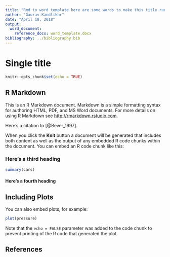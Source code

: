 ```yaml
---
title: "Rmd to word template here are some words to make this title run into two pages and words"
author: "Gaurav Kandlikar"
date: "April 18, 2018"
output:  
  word_document:
    reference_docx: word_template.docx
bibliography: ../bibliography.bib
---
```


# Single title

```r
knitr::opts_chunk$set(echo = TRUE)
```

## R Markdown

This is an R Markdown document. Markdown is a simple formatting syntax for authoring HTML, PDF, and MS Word documents. For more details on using R Markdown see <http://rmarkdown.rstudio.com>.

Here's a citation to [@Bever_1997]. 

When you click the **Knit** button a document will be generated that includes both content as well as the output of any embedded R code chunks within the document. You can embed an R code chunk like this:

### Here's a third heading

```r
summary(cars)
```

#### Here's a fourth heading

## Including Plots

You can also embed plots, for example:

```r
plot(pressure)
```

Note that the `echo = FALSE` parameter was added to the code chunk to prevent printing of the R code that generated the plot.

## References 


